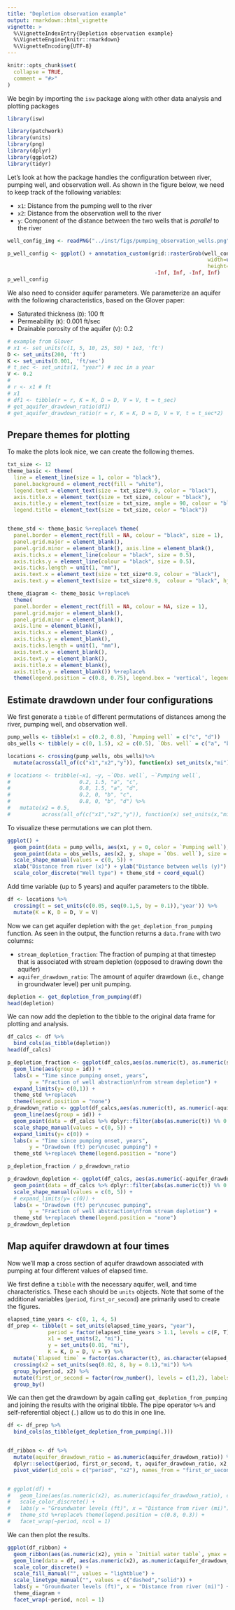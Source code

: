 ```yaml
---
title: "Depletion observation example"
output: rmarkdown::html_vignette
vignette: >
  %\VignetteIndexEntry{Depletion observation example}
  %\VignetteEngine{knitr::rmarkdown}
  %\VignetteEncoding{UTF-8}
---
```


```r
knitr::opts_chunk$set(
  collapse = TRUE,
  comment = "#>"
)
```

We begin by importing the `isw` package along with other data analysis and plotting packages

```r
library(isw)
```


```r
library(patchwork)
library(units)
library(png)
library(dplyr)
library(ggplot2)
library(tidyr)
```

Let's look at how the package handles the configuration between river,
pumping well, and observation well. As shown in the figure below, we need to
keep track of the following variables:

- `x1`: Distance from the pumping well to the river
- `x2`: Distance from the observation well to the river
- `y`: Component of the distance between the two wells that is *parallel* to the river

```r
well_config_img <- readPNG("../inst/figs/pumping_observation_wells.png")

p_well_config <- ggplot() + annotation_custom(grid::rasterGrob(well_config_img,
                                                                width=unit(1,"npc"),
                                                                height=unit(1,"npc")),
                                               -Inf, Inf, -Inf, Inf)
p_well_config
```

We also need to consider aquifer parameters. We parameterize an aquifer with the 
following characteristics, based on the Glover paper:

- Saturated thickness (`D`): 100 ft
- Permeability (`K`): 0.001 ft/sec
- Drainable porosity of the aquifer (`V`): 0.2

```r
# example from Glover
# x1 <- set_units(c(1, 5, 10, 25, 50) * 1e3, 'ft')
D <- set_units(200, 'ft')
K <- set_units(0.001, 'ft/sec')
# t_sec <- set_units(1, "year") # sec in a year
V <- 0.2
# 
# r <- x1 # ft
# x1
# df1 <- tibble(r = r, K = K, D = D, V = V, t = t_sec)
# get_aquifer_drawdown_ratio(df1)
# get_aquifer_drawdown_ratio(r = r, K = K, D = D, V = V, t = t_sec*2)
```

## Prepare themes for plotting

To make the plots look nice, we can create the following themes.

```r
txt_size <- 12
theme_basic <- theme(
  line = element_line(size = 1, color = "black"), 
  panel.background = element_rect(fill = "white"), 
  legend.text = element_text(size = txt_size*0.9, color = "black"), 
  axis.title.x = element_text(size = txt_size, colour = "black"), 
  axis.title.y = element_text(size = txt_size, angle = 90, colour = "black"), 
  legend.title = element_text(size = txt_size, color = "black"))


theme_std <- theme_basic %+replace% theme(
  panel.border = element_rect(fill = NA, colour = "black", size = 1), 
  panel.grid.major = element_blank(), 
  panel.grid.minor = element_blank(), axis.line = element_blank(), 
  axis.ticks.x = element_line(colour = "black", size = 0.5), 
  axis.ticks.y = element_line(colour = "black", size = 0.5), 
  axis.ticks.length = unit(1, "mm"), 
  axis.text.x = element_text(size = txt_size*0.9, colour = "black"), 
  axis.text.y = element_text(size = txt_size*0.9,  colour = "black", hjust = 1))

theme_diagram <- theme_basic %+replace% 
  theme(
  panel.border = element_rect(fill = NA, colour = NA, size = 1), 
  panel.grid.major = element_blank(), 
  panel.grid.minor = element_blank(), 
  axis.line = element_blank(), 
  axis.ticks.x = element_blank() , 
  axis.ticks.y = element_blank(), 
  axis.ticks.length = unit(1, "mm"), 
  axis.text.x = element_blank(), 
  axis.text.y = element_blank(), 
  axis.title.x = element_blank(), 
  axis.title.y = element_blank()) %+replace%
  theme(legend.position = c(0.8, 0.75), legend.box = 'vertical', legend.title = element_blank())
```


## Estimate drawdown under four configurations

We first generate a `tibble` of different permutations of distances among the 
river, pumping well, and observation well.

```r
pump_wells <- tibble(x1 = c(0.2, 0.8), `Pumping well` = c("c", "d"))
obs_wells <- tibble(y = c(0, 1.5), x2 = c(0.5), `Obs. well` = c("a", "b"))

locations <- crossing(pump_wells, obs_wells)%>%
  mutate(across(all_of(c("x1","x2","y")), function(x) set_units(x,"mi")), id = row_number())

# locations <- tribble(~x1, ~y, ~`Obs. well`, ~`Pumping well`,
#                      0.2, 1.5, "a", "c",
#                      0.8, 1.5, "a", "d",
#                      0.2, 0, "b", "c",
#                      0.8, 0, "b", "d") %>%
#   mutate(x2 = 0.5,
#          across(all_of(c("x1","x2","y")), function(x) set_units(x,"mi")), id = row_number())
```

To visualize these permutations we can plot them.

```r
ggplot() + 
  geom_point(data = pump_wells, aes(x1, y = 0, color = `Pumping well`), size = 4) + 
  geom_point(data = obs_wells, aes(x2, y, shape = `Obs. well`), size = 4) + 
  scale_shape_manual(values = c(0, 5)) +
  xlab("Distance from river (x)") + ylab("Distance between wells (y)") +
  scale_color_discrete("Well type") + theme_std + coord_equal()
```

Add time variable (up to 5 years) and aquifer parameters to the tibble.

```r
df <- locations %>%
  crossing(t = set_units(c(0.05, seq(0.1,5, by = 0.1)),'year')) %>%
  mutate(K = K, D = D, V = V)
```

Now we can get aquifer depletion with the `get_depletion_from_pumping` function. As seen 
in the output, the function returns a `data.frame` with two columns:

- `stream_depletion_fraction`: The fraction of pumping at that timestep that is
associated with stream depletion (opposed to drawing down the aquifer)
- `aquifer_drawdown_ratio`: The amount of aquifer drawdown (i.e., change in groundwater level) 
per unit pumping. 

```r
depletion <- get_depletion_from_pumping(df)
head(depletion)
```

We can now add the depletion to the tibble to the original data frame for plotting and analysis.

```r
df_calcs <- df %>%
  bind_cols(as_tibble(depletion))
head(df_calcs)
```

```r
p_depletion_fraction <- ggplot(df_calcs,aes(as.numeric(t), as.numeric(stream_depletion_fraction), color = `Pumping well`)) + 
  geom_line(aes(group = id)) +
  labs(x = "Time since pumping onset, years",
       y = "Fraction of well abstraction\nfrom stream depletion") +
  expand_limits(y= c(0,1)) +
  theme_std %+replace% 
  theme(legend.position = "none")
p_drawdown_ratio <- ggplot(df_calcs,aes(as.numeric(t), as.numeric(-aquifer_drawdown_ratio), color = `Pumping well`)) + 
  geom_line(aes(group = id)) +
  geom_point(data = df_calcs %>% dplyr::filter(abs(as.numeric(t)) %% 0.5 < 0.01),aes(shape = `Obs. well`), size = 3, stroke = 1) +
  scale_shape_manual(values = c(0, 5)) +
  expand_limits(y= c(0)) +
  labs(x = "Time since pumping onset, years",
       y = "Drawdown (ft) per\ncusec pumping") +
  theme_std %+replace% theme(legend.position = "none")

p_depletion_fraction / p_drawdown_ratio
```


```r
p_drawdown_depletion <- ggplot(df_calcs, aes(as.numeric(-aquifer_drawdown_ratio), as.numeric(stream_depletion_fraction), color = `Pumping well`)) + 
  geom_point(data = df_calcs %>% dplyr::filter(abs(as.numeric(t)) %% 0.5 < 0.15),aes(shape = `Obs. well`), size = 3, stroke = 1) +
  scale_shape_manual(values = c(0, 5)) +
  # expand_limits(y= c(0)) +
  labs(x = "Drawdown (ft) per\ncusec pumping",
       y = "Fraction of well abstraction\nfrom stream depletion") +
  theme_std %+replace% theme(legend.position = "none")
p_drawdown_depletion
```

## Map aquifer drawdown at four times

Now we'll map a cross section of aquifer drawdown associated with pumping
at four different values of elapsed time.

We first define a `tibble` with the necessary aquifer, well, and time
characteristics. These each should be `units` objects. Note that some of the
additional variables (`period`, `first_or_second`) are primarily used to
create the figures.

```r
elapsed_time_years <- c(0, 1, 4, 5)
df_prep <- tibble(t = set_units(elapsed_time_years, "year"),
             period = factor(elapsed_time_years > 1.1, levels = c(F, T), labels = c("0-1 year","4-5 years")),
             x1 = set_units(2, "mi"),
             y = set_units(0.01, "mi"),
             K = K, D = D, V = V) %>%
  mutate(`Elapsed time` = factor(as.character(t), as.character(elapsed_time_years), labels = paste(elapsed_time_years, "years"))) %>%
  crossing(x2 = set_units(seq(0.02, 8, by = 0.1),"mi")) %>%
  group_by(period, x2) %>%
  mutate(first_or_second = factor(row_number(), levels = c(1,2), labels = c("Initial water table", "One year later"))) %>%
  group_by()
```

We can then get the drawdown by again calling `get_depletion_from_pumping` and joining
the results with the original tibble. The pipe operator `%>%` and self-referential object (`.`)
allow us to do this in one line.

```r
df <- df_prep %>%
  bind_cols(as_tibble(get_depletion_from_pumping(.)))


df_ribbon <- df %>%
  mutate(aquifer_drawdown_ratio = as.numeric(aquifer_drawdown_ratio)) %>%
  dplyr::select(period, first_or_second, t, aquifer_drawdown_ratio, x2, `Elapsed time`) %>%
  pivot_wider(id_cols = c("period", "x2"), names_from = "first_or_second", values_from = "aquifer_drawdown_ratio")


# ggplot(df) + 
#   geom_line(aes(as.numeric(x2), as.numeric(aquifer_drawdown_ratio), color = `Elapsed time`)) + 
#   scale_color_discrete() +
#   labs(y = "Groundwater levels (ft)", x = "Distance from river (mi)") +
#   theme_std %+replace% theme(legend.position = c(0.8, 0.3)) +
#   facet_wrap(~period, ncol = 1)
```

We can then plot the results.

```r
ggplot(df_ribbon) + 
  geom_ribbon(aes(as.numeric(x2), ymin = `Initial water table`, ymax = `One year later`, fill = 'Aquifer drawdown'), alpha = 0.7) + 
  geom_line(data = df, aes(as.numeric(x2), as.numeric(aquifer_drawdown_ratio), linetype = first_or_second)) + 
  scale_color_discrete() +
  scale_fill_manual("", values = "lightblue") +
  scale_linetype_manual("", values = c("dashed","solid")) +
  labs(y = "Groundwater levels (ft)", x = "Distance from river (mi)") +
  theme_diagram +
  facet_wrap(~period, ncol = 1)
```





